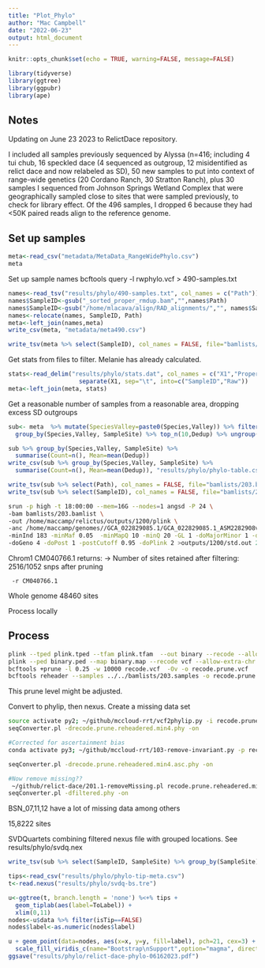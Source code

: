 ```yaml
---
title: "Plot_Phylo"
author: "Mac Campbell"
date: "2022-06-23"
output: html_document
---
```


```r
knitr::opts_chunk$set(echo = TRUE, warning=FALSE, message=FALSE)
```

```r
library(tidyverse)
library(ggtree)
library(ggpubr)
library(ape)
```     
    
## Notes

Updating on June 23 2023 to RelictDace repository.       

I included all samples previously sequenced by Alyssa (n=416; including 4 tui chub, 16 speckled dace (4 sequenced as outgroup, 12 misidentified as relict dace and now relabeled as SD), 50 new samples to put into context of range-wide genetics (20 Cordano Ranch, 30 Stratton Ranch), plus 30 samples I sequenced from Johnson Springs Wetland Complex that were geographically sampled close to sites that were sampled previously, to check for library effect. Of the 496 samples, I dropped 6 because they had <50K paired reads align to the reference genome.      

## Set up samples

```r
meta<-read_csv("metadata/MetaData_RangeWidePhylo.csv")
meta
```

Set up sample names
 bcftools query -l rwphylo.vcf  > 490-samples.txt

```r
names<-read_tsv("results/phylo/490-samples.txt", col_names = c("Path"))
names$SampleID<-gsub("_sorted_proper_rmdup.bam","",names$Path)
names$SampleID<-gsub("/home/mlacava/align/RAD_alignments/","", names$SampleID)
names<-relocate(names, SampleID, Path)
meta<-left_join(names,meta)
write_csv(meta, "metadata/meta490.csv")
```

```r
write_tsv(meta %>% select(SampleID), col_names = FALSE, file="bamlists/490.names")
```

Get stats from files to filter. Melanie has already calculated.    

```r
stats<-read_delim("results/phylo/stats.dat", col_names = c("X1","Proper","Dedup")) %>% 
                    separate(X1, sep="\t", into=c("SampleID","Raw")) 
meta<-left_join(meta, stats)
```    


Get a reasonable number of samples from a reasonable area, dropping excess SD outgroups

```r
sub<- meta  %>% mutate(SpeciesValley=paste0(Species,Valley)) %>% filter(SpeciesValley !="Speckled DaceRuby Valley") %>%
  group_by(Species,Valley, SampleSite) %>% top_n(10,Dedup) %>% ungroup()

sub %>% group_by(Species,Valley, SampleSite) %>% 
  summarise(Count=n(), Mean=mean(Dedup))
write_csv(sub %>% group_by(Species,Valley, SampleSite) %>% 
  summarise(Count=n(), Mean=mean(Dedup)), "results/phylo/phylo-table.csv")
```
```r
write_tsv(sub %>% select(Path), col_names = FALSE, file="bamlists/203.bamlist")
write_tsv(sub %>% select(SampleID), col_names = FALSE, file="bamlists/203.samples")
```

```sh
srun -p high -t 18:00:00 --mem=16G --nodes=1 angsd -P 24 \
-bam bamlists/203.bamlist \
-out /home/maccamp/relictus/outputs/1200/plink \
-anc /home/maccamp/genomes//GCA_022829085.1/GCA_022829085.1_ASM2282908v1_genomic.fna \
-minInd 183 -minMaf 0.05  -minMapQ 10 -minQ 20 -GL 1 -doMajorMinor 1 -doMaf 1 -SNP_pval 1e-6 \
-doGeno 4 -doPost 1 -postCutoff 0.95 -doPlink 2 >outputs/1200/std.out 2>outputs/1200/std.err &
```

Chrom1 CM040766.1 returns: 	-> Number of sites retained after filtering: 2516/1052 snps after pruning   

     -r CM040766.1     

Whole genome 48460 sites        

Process locally

## Process

```sh
plink --tped plink.tped --tfam plink.tfam  --out binary --recode --allow-extra-chr --noweb
plink --ped binary.ped --map binary.map --recode vcf --allow-extra-chr -out recode
bcftools +prune -l 0.25 -w 10000 recode.vcf  -Ov -o recode.prune.vcf
bcftools reheader --samples ../../bamlists/203.samples -o recode.prune.reheadered.vcf recode.prune.vcf
```

This prune level might be adjusted.     

Convert to phylip, then nexus. Create a missing data set    

```sh
source activate py2; ~/github/mccloud-rrt/vcf2phylip.py -i recode.prune.reheadered.vcf; conda deactivate;
seqConverter.pl -drecode.prune.reheadered.min4.phy -on

#Corrected for ascertainment bias
conda activate py3; ~/github/mccloud-rrt/103-remove-invariant.py -p recode.prune.reheadered.min4.phy -o recode.prune.reheadered.min4.asc.phy; conda deactivate

seqConverter.pl -drecode.prune.reheadered.min4.asc.phy -on

#Now remove missing?? 
 ~/github/relict-dace/201.1-removeMissing.pl recode.prune.reheadered.min4.asc.phy  > filtered.phy
seqConverter.pl -dfiltered.phy -on
```

BSN_07,11,12 have a lot of missing data among others   

15,8222 sites

SVDQuartets combining filtered nexus file with grouped locations. See results/phylo/svdq.nex    

```r
write_tsv(sub %>% select(SampleID, SampleSite) %>% group_by(SampleSite) %>% summarize(Samples=paste0(SampleID, collapse="\t")), file="results/phylo/sample-meta.tsv")
```
        
```r
tips<-read_csv("results/phylo/phylo-tip-meta.csv")
t<-read.nexus("results/phylo/svdq-bs.tre")
```
       
```r
u<-ggtree(t, branch.length = 'none') %<+% tips +
  geom_tiplab(aes(label=ToLabel)) +
  xlim(0,11)
nodes<-u$data %>% filter(isTip==FALSE)
nodes$label<-as.numeric(nodes$label)
```
      
```r
u + geom_point(data=nodes, aes(x=x, y=y, fill=label), pch=21, cex=3) + 
  scale_fill_viridis_c(name="Bootstrap\nSupport",option="magma", direction=1)
ggsave("results/phylo/relict-dace-phylo-06162023.pdf")
```
